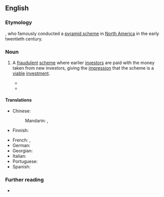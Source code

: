 ==English==

===Etymology===
{{named-after|en|Charles Ponzi|wplink==|born=1882|died=1949|occ=con artist}}, who famously conducted a [[pyramid scheme]] in [[North America]] in the early twentieth century.

===Noun===
{{en-noun}}

# A [[fraudulent]] [[scheme]] where earlier [[investor]]s are paid with the money taken from new investors, giving the [[impression]] that the scheme is a [[viable]] [[investment]].
#: {{syn|en|Ponzi scam}}
#: {{cot|en|pyramid scheme}}
#* {{quote-journal|en|author=Diana B. Henriques|title=Bernard Madoff, Architect of Largest Ponzi Scheme in History, Is Dead at 82|work=The New York Times|date=2021-04-14|url=https://www.nytimes.com/2021/04/14/business/bernie-madoff-dead.html|issn=0362-4331|passage=Bernard L. Madoff, the one-time senior statesman of Wall Street who in 2008 became the human face of an era of financial misdeeds and missteps for running the largest and possibly most devastating '''Ponzi scheme''' in financial history, died on Wednesday at the Federal Medical Center in Butner, N.C. He was 82.}}
#* {{quote-journal|en|author=Paul Krugman|title=Technobabble, Libertarian Derp and Bitcoin|work=The New York Times|date=2021-05-20|url=https://www.nytimes.com/2021/05/20/opinion/cryptocurrency-bitcoin.html|issn=0362-4331|passage=Now, a long-running '''Ponzi scheme''' requires a narrative — and the narrative is where crypto really excels.}}

====Translations====
{{trans-top|illicit money-making scheme}}
* Chinese:
*: Mandarin: {{t+|cmn|龐氏騙局}}, {{t+|cmn|庞氏骗局|tr=Páng-shì piànjú}}
* Finnish: {{t+|fi|Ponzi-huijaus}}
{{trans-mid}}
* French: {{t+|fr|système de Ponzi|m}}, {{t+|fr|pyramide de Ponzi|f}}
* German: {{no equivalent translation|de}} {{t+|de|Schneeballsystem|n}}
* Georgian: {{t|ka|პონცის სქემა}}
* Italian: {{t|it|schema Ponzi|m}}
* Portuguese: {{t|pt|esquema Ponzi|m}}
* Spanish: {{t|es|esquema Ponzi|m}}
{{trans-bottom}}

===Further reading===
* {{pedia}}